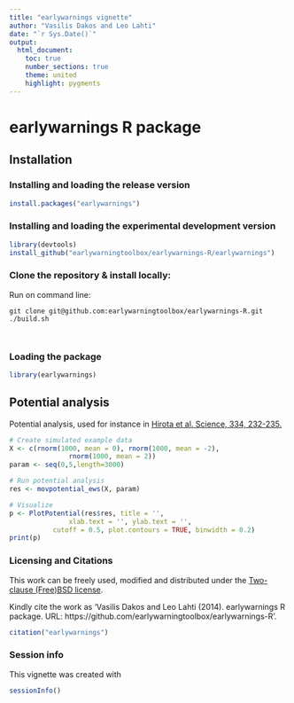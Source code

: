 ```yaml
---
title: "earlywarnings vignette"
author: "Vasilis Dakos and Leo Lahti"
date: "`r Sys.Date()`"
output:
  html_document:
    toc: true
    number_sections: true
    theme: united
    highlight: pygments
---
```


<!--
  %\VignetteEngine{knitr::rmarkdown}
  %\VignetteIndexEntry{microbiome tutorial}
  %\usepackage[utf8]{inputenc}
-->



earlywarnings R package
===========

## Installation

### Installing and loading the release version

<!-- Note: if dependencies are missing you may wish to run the [../installation.script](installation.script) first -->

```r
install.packages("earlywarnings")
```

### Installing and loading the experimental development version

```r
library(devtools)
install_github("earlywarningtoolbox/earlywarnings-R/earlywarnings")
```

### Clone the repository & install locally:

Run on command line:
<pre><code>git clone git@github.com:earlywarningtoolbox/earlywarnings-R.git
./build.sh
</pre></code>

### Loading the package

```r
library(earlywarnings)  
```


## Potential analysis

Potential analysis, used for instance in [Hirota et al. Science, 334, 232-235.](https://www.science.org/doi/full/10.1126/science.1210657)

```r
# Create simulated example data
X <- c(rnorm(1000, mean = 0), rnorm(1000, mean = -2), 
 	           rnorm(1000, mean = 2))
param <- seq(0,5,length=3000) 

# Run potential analysis
res <- movpotential_ews(X, param)

# Visualize
p <- PlotPotential(res$res, title = '', 
	       	   xlab.text = '', ylab.text = '', 
		   cutoff = 0.5, plot.contours = TRUE, binwidth = 0.2)
print(p)
```


### Licensing and Citations

This work can be freely used, modified and distributed under the 
[Two-clause (Free)BSD license](https://en.wikipedia.org/wiki/BSD\_licenses).

Kindly cite the work as 'Vasilis Dakos and Leo Lahti (2014). earlywarnings R package. URL: https://github.com/earlywarningtoolbox/earlywarnings-R'.


```r
citation("earlywarnings")
```

### Session info

This vignette was created with

```r
sessionInfo()
```




